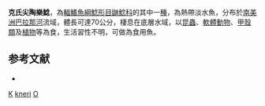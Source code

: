 {{Speciesbox
| taxon = Oxydoras kneri
| binomial_authority = [[Bleeker|Bleeker]], 1862
| status = NE
| status_system = IUCN3.1
| synonyms = *''Oxidoras kneri'', <small>Bleeker, 1862</small>
}}

'''克氏尖陶樂鯰'''，為[[輻鰭魚綱|輻鰭魚綱]][[鯰形目|鯰形目]][[鼬鯰科|鼬鯰科]]的其中一[[種|種]]，為熱帶淡水魚，分布於[[南美洲|南美洲]][[巴拉那河|巴拉那河]]流域，體長可達70公分，棲息在底層水域，以[[昆蟲|昆蟲]]、[[軟體動物|軟體動物]]、[[甲殼類|甲殼類]]及[[植物|植物]]等為食，生活習性不明，可做為食用魚。

==参考文献==
*{{FishBase_species|genus=Oxydoras|species=kneri|year=2015|month=7}}

{{Taxonbar}}
[[Category:食用魚|K]]
[[Category:尖陶樂鯰屬|kneri]]
[[Category:1862年描述的鱼类|O]]